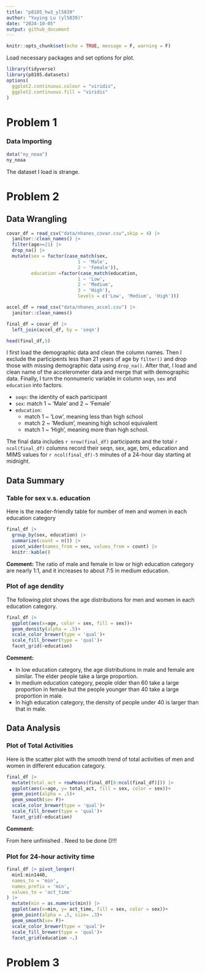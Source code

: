 ```yaml
---
title: "p8105_hw3_yl5839"
author: "Yuying Lu (yl5839)"
date: "2024-10-05"
output: github_document
---
```


```r
knitr::opts_chunk$set(echo = TRUE, message = F, warning = F)
```

Load necessary packages and set options for plot.

```r
library(tidyverse)
library(p8105.datasets)
options(
  ggplot2.continuous.colour = "viridis",
  ggplot2.continuous.fill = "viridis"
)

```

# Problem 1

### Data Importing

```r
data("ny_noaa")
ny_noaa
```

The dataset I load is strange.

# Problem 2

## Data Wrangling

```r
covar_df = read_csv("data/nhanes_covar.csv",skip = 4) |> 
  janitor::clean_names() |>
  filter(age>=21) |> 
  drop_na() |> 
  mutate(sex = factor(case_match(sex,
                          1 ~ 'Male',
                          2 ~ 'Female')),
         education =factor(case_match(education,
                          1 ~ 'Low',
                          2 ~ 'Medium',
                          3 ~ 'High'), 
                          levels = c('Low', 'Medium', 'High'))) 

accel_df = read_csv("data/nhanes_accel.csv") |> 
  janitor::clean_names()

final_df = covar_df |> 
  left_join(accel_df, by = 'seqn')

head(final_df,5)
```

I first load the demographic data and clean the column names. Then I exclude the participents less than 21 years of age by `filter()` and drop those with missing demographic data using `drop_na()`. After that, I load and clean name of the accelerometer data and merge that with demographic data. Finally, I turn the nonnumeric variable in column `seqn`, `sex` and `education` into factors. 

- `seqn`: the identity of each participant
- `sex`: match 1 ~ 'Male' and 2 ~ 'Female'
- `education`: 
  - match 1 ~ 'Low', meaning less than high school
  - match 2 ~ 'Medium', meaning high school equivalent
  - match 1 ~ 'High', meaning more than high school.

The final data includes `r nrow(final_df)` participants and the total `r ncol(final_df)` columns record their seqn, sex, age, bmi, education and MIMS values for `r ncol(final_df)-5` minutes of a 24-hour day starting at midnight. 

## Data Summary 

### Table for sex v.s. education

Here is the reader-friendly table for number of men and women in each education category

```r
final_df |> 
  group_by(sex, education) |> 
  summarize(count = n()) |> 
  pivot_wider(names_from = sex, values_from = count) |> 
  knitr::kable()
```

**Comment:** The ratio of male and female in low or high education category are nearly 1:1, and it increases to about 7:5 in medium education.

### Plot of age dendity

The following plot shows the age distributions for men and women in each education category.

```r
final_df |> 
  ggplot(aes(x=age, color = sex, fill = sex))+
  geom_density(alpha = .5)+
  scale_color_brewer(type = 'qual')+
  scale_fill_brewer(type = 'qual')+
  facet_grid(~education)
```
**Comment:**

- In low education category, the age distributions in male and female are similar. The elder people take a large proportion.
- In medium education category, people older than 60 take a large proportion in female but the people younger than 40 take a large proportion in male.
- In high education category, the density of people under 40 is larger than that in male. 

## Data Analysis

### Plot of Total Activities 

Here is the scatter plot with the smooth trend of total activities of men and women in different education category.

```r
final_df |> 
  mutate(total_act = rowMeans(final_df[6:ncol(final_df)])) |> 
  ggplot(aes(x=age, y= total_act, fill = sex, color = sex))+
  geom_point(alpha = .5)+
  geom_smooth(se= F)+
  scale_color_brewer(type = 'qual')+
  scale_fill_brewer(type = 'qual')+
  facet_grid(~education)
```

**Comment:**

From here unfinished .
Need to be done ()!!!

### Plot for 24-hour activity time

```r
final_df |> pivot_longer(
  min1:min1440,
  names_to = 'min',
  names_prefix = 'min',
  values_to = 'act_time'
) |> 
  mutate(min = as.numeric(min)) |> 
  ggplot(aes(x=min, y= act_time, fill = sex, color = sex))+
  geom_point(alpha = .5, size= .3)+
  geom_smooth(se= F)+
  scale_color_brewer(type = 'qual')+
  scale_fill_brewer(type = 'qual')+
  facet_grid(education ~.)
```



# Problem 3